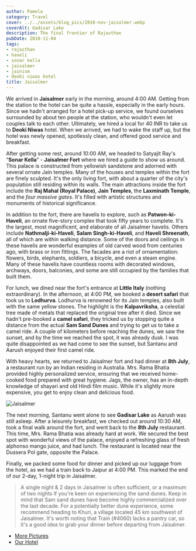 ```yaml
---
author: Pamela
category: Travel
cover: ../../assets/blog_pics/2010-nov-jaisalmer.webp
coverAlt: Gadisar Lake
description: The final frontier of Rajasthan
pubDate: 2010-11-04
tags:
- rajasthan
- haveli
- sonar kella
- jaisalmer
- jainism
- deoki niwas hotel
title: Jaisalmer
---
```



We arrived in **Jaisalmer** early in the morning, around 4:00 AM. Getting from the station to the hotel can be quite a hassle, especially in the early hours. Since we hadn't arranged for a hotel pick-up service, we found ourselves surrounded by about ten people at the station, who wouldn't even let couples talk to each other. Ultimately, we hired a local for 40 INR to take us to **Deoki Niwas** hotel. When we arrived, we had to wake the staff up, but the hotel was newly opened, spotlessly clean, and offered good service and breakfast.

After getting some rest, around 10:00 AM, we headed to Satyajit Ray's “**Sonar Kella**” - **Jaisalmer Fort** where we hired a guide to show us around. This palace is constructed from yellowish sandstone and adorned with several ornate Jain temples. Many of the houses and temples within the fort are finely sculpted. It's the only living fort, with about a quarter of the city's population still residing within its walls. The main attractions inside the fort include the **Raj Mahal (Royal Palace)**, **Jain Temples**, the **Laxminath Temple**, and the *four massive gates*. It's filled with artistic structures and monuments of historical significance.

In addition to the fort, there are havelis to explore, such as **Patwon-ki-Haveli**, an ornate five-story complex that took fifty years to complete. It's the largest, most magnificent, and elaborate of all Jaisalmer havelis. Others include **Nathmalji-ki-Haveli**, **Salam Singh-ki-Haveli**, and **Haveli Shreenath**, all of which are within walking distance. Some of the doors and ceilings in these havelis are wonderful examples of old carved wood from centuries ago, with brass or iron fittings. The facades are a riot of ornamentation: flowers, birds, elephants, soldiers, a bicycle, and even a steam engine. Many of these havelis have countless rooms with decorated windows, archways, doors, balconies, and some are still occupied by the families that built them.

For lunch, we dined near the fort's entrance at **Little Italy** (nothing extraordinary). In the afternoon, at 4:00 PM, we booked a **desert safari** that took us to **Lodhurva**. Lodhurva is renowned for its Jain temples, also built with the same yellow stones. The highlight is the **Kalpavriksha**, a celestial tree made of metals that replaced the original tree after it died. Since we hadn't pre-booked a **camel safari**, they tricked us by stopping quite a distance from the actual **Sam Sand Dunes** and trying to get us to take a camel ride. A couple of kilometers before reaching the dunes, we saw the sunset, and by the time we reached the spot, it was already dusk. I was quite disappointed as we had come to see the sunset, but Santanu and Aarush enjoyed their first camel ride.

With heavy hearts, we returned to Jaisalmer fort and had dinner at **8th July**, a restaurant run by an Indian residing in Australia. Mrs. Rama Bhatia provided highly personalized service, ensuring that we received home-cooked food prepared with great hygiene. Jags, the owner, has an in-depth knowledge of shayari and old Hindi film music. While it's slightly more expensive, you get to enjoy clean and delicious food.

<Image src={pic1} alt="Jaisalmer"/>

The next morning, Santanu went alone to see **Gadisar Lake** as Aarush was still asleep. After a leisurely breakfast, we checked out around 10:30 AM, took a final walk around the fort, and went back to the **8th July** restaurant. This time, Mrs. Rama Bhatia was already hard at work. We secured the best spot with wonderful views of the palace, enjoyed a refreshing glass of fresh alphonso mango juice, and had lunch. The restaurant is located near the Dussera Pol gate, opposite the Palace.

Finally, we packed some food for dinner and picked up our luggage from the hotel, as we had a train back to Jaipur at 4:00 PM. This marked the end of our 2-day, 1-night trip in Jaisalmer.


> A single night & 2 days  in Jaisalmer is often sufficient, or a maximum of two nights if you're keen on experiencing the sand dunes. Keep in mind that Sam sand dunes have become highly commercialized over the last decade. For a potentially better dune experience, some recommend heading to Khuri, a village located 45 km southwest of Jaisalmer. It's worth noting that Train (\#4060) lacks a pantry car, so it's a good idea to grab your dinner before departing from Jaisalmer.

-   [More Pictures](http://www.flickr.com/photos/santm/sets/72157638506490713/)
-   [Our Hotel](https://www.hoteldeokiniwas.com/)